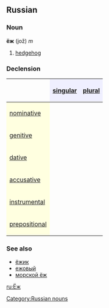 ==Russian==
[[Category:Russian nouns]]
===Noun===
'''ёж''' (jož) ''m''

# [[hedgehog]]

===Declension===
{| border="1" cellpadding="4" cellspacing="0"
!
! style="background-color: #EFEFFF" align="center"|[[singular]]
! style="background-color: #EFEFFF" align="center"|[[plural]]
|-
! style="background-color: #FFFFE0" align="left"|[[nominative case|nominative]]
| align="center"|{{RUchar|ёж}}
| align="center"|{{RUchar|ежи́}}
|-
! style="background-color: #FFFFE0" align="left"|[[genitive case|genitive]]
| align="center"|{{RUchar|ежа́}}
| align="center"|{{RUchar|еже́й}}
|-
! style="background-color: #FFFFE0" align="left"|[[dative case|dative]]
| align="center"|{{RUchar|ежу́}}
| align="center"|{{RUchar|ежа́м}}
|-
! style="background-color: #FFFFE0" align="left"|[[accusative case|accusative]]
| align="center"|{{RUchar|ежа́}}
| align="center"|{{RUchar|еже́й}}
|-
! style="background-color: #FFFFE0" align="left"|[[instrumental case|instrumental]]
| align="center"|{{RUchar|ежо́м}}
| align="center"|{{RUchar|ежа́ми}}
|-
! style="background-color: #FFFFE0" align="left"|[[prepositional case|prepositional]]
| align="center"|{{RUchar|о еже́}}
| align="center"|{{RUchar|о ежа́х}}
|}

===See also===
*[[ёжик]]
*[[ежовый]]
*[[морской ёж]]

[[ru:Ёж]]